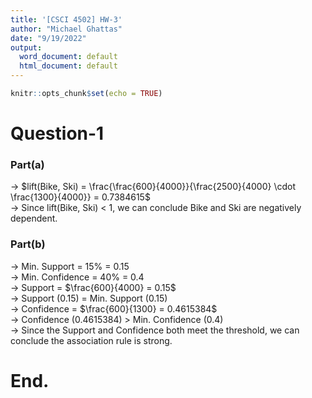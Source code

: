 ```yaml
---
title: '[CSCI 4502] HW-3'
author: "Michael Ghattas"
date: "9/19/2022"
output:
  word_document: default
  html_document: default
---
```


```r
knitr::opts_chunk$set(echo = TRUE)
```

# Question-1

### Part(a)

-> $lift(Bike, Ski) = \frac{\frac{600}{4000}}{\frac{2500}{4000} \cdot \frac{1300}{4000}} = 0.7384615$ \
-> Since lift(Bike, Ski) < 1, we can conclude Bike and Ski are negatively dependent. \

### Part(b)

-> Min. Support = 15% = 0.15 \
-> Min. Confidence = 40% = 0.4 \
-> Support = $\frac{600}{4000} = 0.15$ \
-> Support (0.15) = Min. Support (0.15) \
-> Confidence = $\frac{600}{1300} = 0.4615384$ \
-> Confidence (0.4615384) > Min. Confidence (0.4) \
-> Since the Support and Confidence both meet the threshold, we can conclude the association rule is strong. \

# End.
